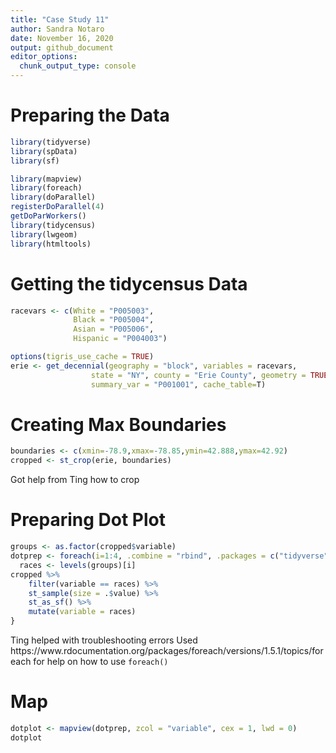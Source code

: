 ```yaml
---
title: "Case Study 11"
author: Sandra Notaro
date: November 16, 2020
output: github_document
editor_options: 
  chunk_output_type: console
---
```


# Preparing the Data
```r
library(tidyverse)
library(spData)
library(sf)

library(mapview)
library(foreach)
library(doParallel)
registerDoParallel(4)
getDoParWorkers()
library(tidycensus)
library(lwgeom)
library(htmltools)
```

# Getting the tidycensus Data
```r
racevars <- c(White = "P005003", 
              Black = "P005004", 
              Asian = "P005006", 
              Hispanic = "P004003")

options(tigris_use_cache = TRUE)
erie <- get_decennial(geography = "block", variables = racevars, 
                  state = "NY", county = "Erie County", geometry = TRUE,
                  summary_var = "P001001", cache_table=T) 
```

# Creating Max Boundaries
```r
boundaries <- c(xmin=-78.9,xmax=-78.85,ymin=42.888,ymax=42.92)
cropped <- st_crop(erie, boundaries)
```
Got help from Ting how to crop

# Preparing Dot Plot
```r
groups <- as.factor(cropped$variable)
dotprep <- foreach(i=1:4, .combine = "rbind", .packages = c("tidyverse", "sf")) %dopar% {
  races <- levels(groups)[i]
cropped %>%
    filter(variable == races) %>%
    st_sample(size = .$value) %>%
    st_as_sf() %>%
    mutate(variable = races)
}
```
Ting helped with troubleshooting errors
Used https://www.rdocumentation.org/packages/foreach/versions/1.5.1/topics/foreach for help on how to use `foreach()`

# Map
```r
dotplot <- mapview(dotprep, zcol = "variable", cex = 1, lwd = 0)
dotplot
```